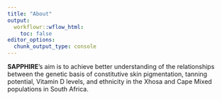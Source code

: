 ```yaml
---
title: "About"
output:
  workflowr::wflow_html:
    toc: false
editor_options:
  chunk_output_type: console
---
```


**SAPPHIRE**'s aim is to achieve better understanding of the relationships between the genetic basis of constitutive skin pigmentation, tanning potential, Vitamin D levels, and ethnicity in the Xhosa and Cape Mixed populations in South Africa.
